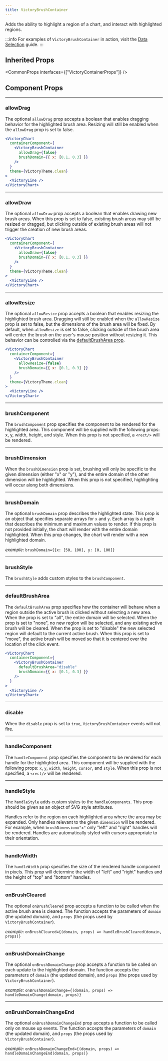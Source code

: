 ```yaml
---
title: VictoryBrushContainer
---
```


Adds the ability to highlight a region of a chart, and interact with highlighted regions.

:::info
For examples of `VictoryBrushContainer` in action, visit the [Data Selection](/docs/guides/data-selection) guide.
:::

## Inherited Props

<CommonProps
  interfaces={["VictoryContainerProps"]}
/>

## Component Props

---

### allowDrag

<Badges>
  <TypeBadge value="boolean" />
  <DefaultsBadge value="true" />
</Badges>

The optional `allowDrag` prop accepts a boolean that enables dragging behavior for the highlighted brush area. Resizing will still be enabled when the `allowDrag` prop is set to false.

```jsx live
<VictoryChart
  containerComponent={
    <VictoryBrushContainer
      allowDrag={false}
      brushDomain={{ x: [0.1, 0.3] }}
    />
  }
  theme={VictoryTheme.clean}
>
  <VictoryLine />
</VictoryChart>
```

---

### allowDraw

<Badges>
  <TypeBadge value="boolean" />
  <DefaultsBadge value="true" />
</Badges>

The optional `allowDraw` prop accepts a boolean that enables drawing new brush areas. When this prop is set to false, existing brush areas may still be resized or dragged, but clicking outside of existing brush areas will not trigger the creation of new brush areas.

```jsx live
<VictoryChart
  containerComponent={
    <VictoryBrushContainer
      allowDraw={false}
      brushDomain={{ x: [0.1, 0.3] }}
    />
  }
  theme={VictoryTheme.clean}
>
  <VictoryLine />
</VictoryChart>
```

---

### allowResize

<Badges>
  <TypeBadge value="boolean" />
  <DefaultsBadge value="true" />
</Badges>

The optional `allowResize` prop accepts a boolean that enables resizing the highlighted brush area. Dragging will still be enabled when the `allowResize` prop is set to false, but the dimensions of the brush area will be fixed. By default, when `allowResize` is set to false, clicking outside of the brush area will center the brush on the user's mouse position without resizing it. This behavior can be controlled via the [defaultBrushArea prop](/docs/api/victory-brush-container/#defaultbrusharea).

```jsx live
<VictoryChart
  containerComponent={
    <VictoryBrushContainer
      allowResize={false}
      brushDomain={{ x: [0.1, 0.3] }}
    />
  }
  theme={VictoryTheme.clean}
>
  <VictoryLine />
</VictoryChart>
```

---

### brushComponent

<Badges>
  <TypeBadge value="ReactElement" />
  <DefaultsBadge value="<rect/>" />
</Badges>

The `brushComponent` prop specifies the component to be rendered for the highlighted area.
This component will be supplied with the following props: x, y, width, height, and style.
When this prop is not specified, a `<rect/>` will be rendered.

---

### brushDimension

<Badges>
  <TypeBadge value='"x" || "y"' />
  <DefaultsBadge value='"x"' />
</Badges>

When the `brushDimension` prop is set, brushing will only be specific to the given dimension
(either "x" or "y"), and the entire domain of the other dimension will be highlighted. When this prop
is not specified, highlighting will occur along both dimensions.

---

### brushDomain

<Badges>
  <TypeBadge value="{ x: [low, high], y: [low, high] }" />
</Badges>

The optional `brushDomain` prop describes the highlighted state. This prop is an object that
specifies separate arrays for `x` and `y`. Each array is a tuple that describes the minimum and maximum
values to render. If this prop is not provided initially, the chart will render with the entire
domain highlighted. When this prop changes, the chart will render with a new highlighted domain.

_example:_ `brushDomain={{x: [50, 100], y: [0, 100]}`

---

### brushStyle

<Badges>
  <TypeBadge value="React.CSSProperties" />
  <DefaultsBadge value='{stroke: "transparent", fill: "black", fillOpacity: 0.1}' />
</Badges>

The `brushStyle` adds custom styles to the `brushComponent`.

---

### defaultBrushArea

<Badges>
  <TypeBadge value='"all" | "none" | "disable" | "move"' />
</Badges>

The `defaultBrushArea` prop specifies how the container will behave when a region outside the active brush is clicked without selecting a new area. When the prop is set to "all", the entire domain will be selected. When the prop is set to "none", no new region will be selected, and any existing active brush will be cleared. When the prop is set to "disable" the new selected region will default to the current active brush. When this prop is set to "move", the active brush will be moved so that it is centered over the location of the click event.

```jsx live
<VictoryChart
  containerComponent={
    <VictoryBrushContainer
      defaultBrushArea="disable"
      brushDomain={{ x: [0.1, 0.3] }}
    />
  }
>
  <VictoryLine />
</VictoryChart>
```

---

### disable

<Badges>
  <TypeBadge value="boolean" />
</Badges>

When the `disable` prop is set to `true`, `VictoryBrushContainer` events will not fire.

---

### handleComponent

<Badges>
  <TypeBadge value="ReactElement" />
  <DefaultsBadge value="<rect/>" />
</Badges>

The `handleComponent` prop specifies the component to be rendered for each handle for the highlighted
area. This component will be supplied with the following props: `x`, `y`, `width`, `height`, `cursor`, and `style`.
When this prop is not specified, a `<rect/>` will be rendered.

---

### handleStyle

<Badges>
  <TypeBadge value="React.CSSProperties" />
  <DefaultsBadge value='{stroke: "transparent", fill: "transparent"}' />
</Badges>

The `handleStyle` adds custom styles to the `handleComponents`. This prop should be given as
an object of SVG style attributes.

Handles refer to the region on each highlighted area where the area may be
expanded. Only handles relevant to the given `dimension` will be rendered. For example, when
`brushDimension="x"` only "left" and "right" handles will be rendered. Handles are automatically styled
with cursors appropriate to their orientation.

---

### handleWidth

<Badges>
  <TypeBadge value="number" />
  <DefaultsBadge value="8" />
</Badges>

The `handleWidth` prop specifies the size of the rendered handle component in pixels. This prop will determine the width of "left" and "right" handles and the height of "top" and "bottom" handles.

---

### onBrushCleared

<Badges>
  <TypeBadge value="function" />
</Badges>

The optional `onBrushCleared` prop accepts a function to be called when the active brush area is cleared. The function accepts the parameters of `domain` (the updated domain), and `props` (the props used by `VictoryBrushContainer`).

_example:_ `onBrushCleared={(domain, props) => handleBrushCleared(domain, props)}`

---

### onBrushDomainChange

<Badges>
  <TypeBadge value="function" />
</Badges>

The optional `onBrushDomainChange` prop accepts a function to be called on each update to the highlighted domain. The function accepts the parameters of `domain` (the updated domain), and `props` (the props used by `VictoryBrushContainer`).

_example:_ `onBrushDomainChange={(domain, props) => handleDomainChange(domain, props)}`

---

### onBrushDomainChangeEnd

<Badges>
  <TypeBadge value="function" />
</Badges>

The optional `onBrushDomainChangeEnd` prop accepts a function to be called only on mouse up events. The function accepts the parameters of `domain` (the updated domain), and `props` (the props used by `VictoryBrushContainer`).

_example:_ `onBrushDomainChangeEnd={(domain, props) => handleDomainChangeEnd(domain, props)}`

